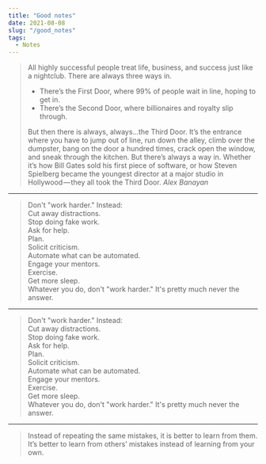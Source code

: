 ```yaml
---
title: "Good notes"
date: 2021-08-08
slug: "/good_notes"
tags:
  - Notes
---
```


> All highly successful people treat life, business, and success just like a nightclub. There are always three ways in.
>
> - There’s the First Door, where 99% of people wait in line, hoping to get in.
> - There’s the Second Door, where billionaires and royalty slip through.
>
> But then there is always, always…the Third Door. It’s the entrance where you have to jump out of line, run down the alley, climb over the dumpster, bang on the door a hundred times, crack open the window, and sneak through the kitchen. But there’s always a way in.
> Whether it’s how Bill Gates sold his first piece of software, or how Steven Spielberg became the youngest director at a major studio in Hollywood — they all took the Third Door.
> _Alex Banayan_

---

> Don't "work harder." Instead:  
> Cut away distractions.  
> Stop doing fake work.  
> Ask for help.  
> Plan.  
> Solicit criticism.  
> Automate what can be automated.  
> Engage your mentors.  
> Exercise.  
> Get more sleep.  
> Whatever you do, don't "work harder." It's pretty much never the answer.

---

> Don't "work harder." Instead:  
> Cut away distractions.  
> Stop doing fake work.  
> Ask for help.  
> Plan.  
> Solicit criticism.  
> Automate what can be automated.  
> Engage your mentors.  
> Exercise.  
> Get more sleep.  
> Whatever you do, don't "work harder." It's pretty much never the answer.

---

> Instead of repeating the same mistakes, it is better to learn from them. It’s better to learn from others’ mistakes
> instead of learning from your own.
